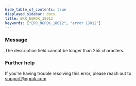 ```yaml
---
hide_table_of_contents: true
displayed_sidebar: docs
title: ERR_NGROK_18012
keywords: ["ERR_NGROK_18012", "error 18012"]
---
```


### Message

The description field cannot be longer than 255 characters.

### Further help

If you're having trouble resolving this error, please reach out to [support@ngrok.com](mailto:support@ngrok.com?subject=Help%20with%20ERR_NGROK_18012)
